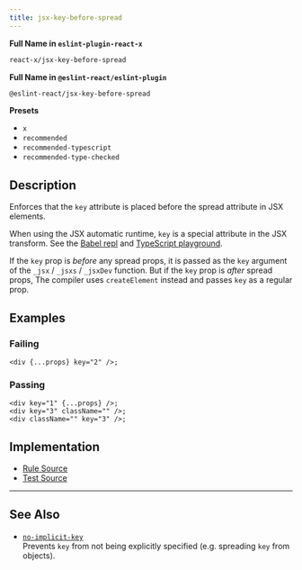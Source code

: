 ```yaml
---
title: jsx-key-before-spread
---
```


**Full Name in `eslint-plugin-react-x`**

```sh copy
react-x/jsx-key-before-spread
```

**Full Name in `@eslint-react/eslint-plugin`**

```sh copy
@eslint-react/jsx-key-before-spread
```

**Presets**

- `x`
- `recommended`
- `recommended-typescript`
- `recommended-type-checked`

## Description

Enforces that the `key` attribute is placed before the spread attribute in JSX elements.

When using the JSX automatic runtime, `key` is a special attribute in the JSX transform. See the [Babel repl](https://babeljs.io/repl#?browsers=last%202%20chrome%20versions\&build=\&builtIns=false\&corejs=3.21\&spec=false\&loose=false\&code_lz=DwEwlgbgBA1gpgTwLwCICMKoG8B0eAOATgPb4DOAvlAPQB8A3AFCiTZ45GmWyKoBMmOkxbR4yFAGZMAYwA2AQzJkAcvIC2cVIIbNw0OYpXrNKTGNRSaDIA\&forceAllTransforms=false\&modules=false\&shippedProposals=false\&evaluate=true\&fileSize=false\&timeTravel=false\&sourceType=module\&lineWrap=true\&presets=react\&prettier=false\&targets=\&version=7.27.0\&externalPlugins=\&assumptions=%7B%7D) and [TypeScript playground](https://www.typescriptlang.org/play/?target=99\&jsx=4#code/DwEwlgbgBA1gpgTwLwCICMKoG8B0eAOATgPb4DOAvlAPQB8A3ALABQok2eORplsiqAJkx0mrcNHjIUAZkwBjADYBDMmQBySgLZxUwhizbRFK9Vp0pMk1ABY99IA).

If the `key` prop is _before_ any spread props, it is passed as the `key` argument of the `_jsx` / `_jsxs` / `_jsxDev` function. But if the `key` prop is _after_ spread props, The compiler uses `createElement` instead and passes `key` as a regular prop.

## Examples

### Failing

```tsx
<div {...props} key="2" />;
```

### Passing

```tsx
<div key="1" {...props} />;
<div key="3" className="" />;
<div className="" key="3" />;
```

## Implementation

- [Rule Source](https://github.com/Rel1cx/eslint-react/tree/main/packages/plugins/eslint-plugin-react-x/src/rules/jsx-key-before-spread.ts)
- [Test Source](https://github.com/Rel1cx/eslint-react/tree/main/packages/plugins/eslint-plugin-react-x/src/rules/jsx-key-before-spread.spec.ts)

---

## See Also

- [`no-implicit-key`](./no-implicit-key)\
  Prevents `key` from not being explicitly specified (e.g. spreading `key` from objects).
